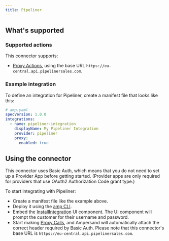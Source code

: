 ```yaml
---
title: Pipeliner
---
```

## What's supported

### Supported actions

This connector supports:
- [Proxy Actions](/define-integrations/proxy-actions), using the base URL `https://eu-central.api.pipelinersales.com`.

### Example integration

To define an integration for Pipeliner, create a manifest file that looks like this:

```YAML
# amp.yaml
specVersion: 1.0.0
integrations:
  - name: pipeliner-integration
    displayName: My Pipeliner Integration
    provider: pipeliner
    proxy:
      enabled: true
```

## Using the connector

This connector uses Basic Auth, which means that you do not need to set up a Provider App before getting started. (Provider apps are only required for providers that use OAuth2 Authorization Code grant type.)

To start integrating with Pipeliner:
- Create a manifest file like the example above.
- Deploy it using the [amp CLI](/cli/overview).
- Embed the [InstallIntegration](/embeddable-ui-components#install-integration) UI component. The UI component will prompt the customer for their username and password.
- Start making [Proxy Calls](/define-integrations/proxy-actions), and Ampersand will automatically attach the correct header required by Basic Auth. Please note that this connector's base URL is `https://eu-central.api.pipelinersales.com`.
